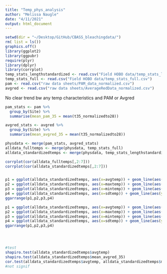```yaml
---
title: "Temp_phys_analysis"
author: "Melissa Naugle"
date: "4/11/2021"
output: html_document
---
```


```r
setwd(dir = "~/Desktop/GitHub/CBASS_bleachingdata/")
rm( list = ls())
graphics.off()
library(ggplot2)
library(ggpubr)
require(plyr)
library(dplyr)
library(corrplot)
temp_stats_lengthstandardized <- read.csv("Field HOBO data/temp_stats_lengthstandardized.csv")
temp_stats_full <- read.csv("Field HOBO data/temp_stats_full.csv")
pam <- read.csv("raw data sheets/PAM_data_normalized.csv")
avgred <- read.csv("raw data sheets/AverageRedData_normalized.csv")
```


No clear trend bw any temp characteristics and PAM or Avgred 

```r

pam_stats <- pam %>%
  group_by(Site) %>%
  summarise(mean_pam_35 = mean(t35_normalizedto28)) 

avgred_stats <- avgred %>%
  group_by(Site) %>%
  summarise(mean_avgred_35 = mean(t35_normalizedto28)) 

physdata <- merge(pam_stats, avgred_stats)
alldata_fulltemps <- merge(physdata, temp_stats_full)
alldata_standardizedtemps <- merge(physdata, temp_stats_lengthstandardized)

corrplot(cor(alldata_fulltemps[,2:7]))
corrplot(cor(alldata_standardizedtemps[,2:7]))


p1 = ggplot(alldata_standardizedtemps, aes(x=avgtemp)) + geom_line(aes(y=mean_avgred_35), color="blue") + xlab("Average Temp") + ylab("Mean Average Red") + theme_bw()
p2 = ggplot(alldata_standardizedtemps, aes(x=maxtemp)) + geom_line(aes(y=mean_avgred_35), color="blue") + xlab("Max Temp") + ylab("Mean Average Red") + theme_bw()
p3 = ggplot(alldata_standardizedtemps, aes(x=mintemp)) + geom_line(aes(y=mean_avgred_35), color="blue") + xlab("Min Temp") + ylab("Mean Average Red") + theme_bw()
p4 = ggplot(alldata_standardizedtemps, aes(x=sdtemp)) + geom_line(aes(y=mean_avgred_35), color="blue") + xlab("Standard Dev Temp") + ylab("Mean Average Red") + theme_bw()
ggarrange(p1,p2,p3,p4)

p1 = ggplot(alldata_standardizedtemps, aes(x=avgtemp)) + geom_line(aes(y=mean_pam_35), color="red") + xlab("Average Temp") + ylab("Mean PAM Fv/Fm") + theme_bw()
p2 = ggplot(alldata_standardizedtemps, aes(x=maxtemp)) + geom_line(aes(y=mean_pam_35), color="red") + xlab("Max Temp") + ylab("Mean PAM Fv/Fm") + theme_bw()
p3 = ggplot(alldata_standardizedtemps, aes(x=mintemp)) + geom_line(aes(y=mean_pam_35), color="red") + xlab("Min Temp") + ylab("Mean PAM Fv/Fm") + theme_bw()
p4 = ggplot(alldata_standardizedtemps, aes(x=sdtemp)) + geom_line(aes(y=mean_pam_35), color="red") + xlab("Standard Dev Temp") + ylab("Mean PAM Fv/Fm") + theme_bw()
ggarrange(p1,p2,p3,p4)




#test
shapiro.test(alldata_standardizedtemps$avgtemp)
shapiro.test(alldata_standardizedtemps$mean_avgred_35)
cor.test(alldata_standardizedtemps$avgtemp, alldata_standardizedtemps$mean_avgred_35, method = "pearson")
#not signif 
```







